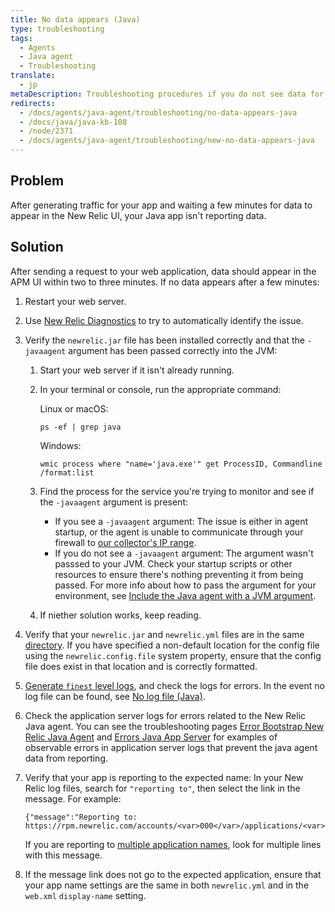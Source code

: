 ```yaml
---
title: No data appears (Java)
type: troubleshooting
tags:
  - Agents
  - Java agent
  - Troubleshooting
translate:
  - jp
metaDescription: Troubleshooting procedures if you do not see data for your app in the New Relic UI after installing the Java agent.
redirects:
  - /docs/agents/java-agent/troubleshooting/no-data-appears-java
  - /docs/java/java-kb-108
  - /node/2371
  - /docs/agents/java-agent/troubleshooting/new-no-data-appears-java
---
```


## Problem

After generating traffic for your app and waiting a few minutes for data to appear in the New Relic UI, your Java app isn't reporting data.

## Solution

After sending a request to your web application, data should appear in the APM UI within two to three minutes. If no data appears after a few minutes:

1. Restart your web server.
2. Use [New Relic Diagnostics](/docs/agents/manage-apm-agents/troubleshooting/new-relic-diagnostics) to try to automatically identify the issue.
3. Verify the `newrelic.jar` file has been installed correctly and that the `-javaagent` argument has been passed correctly into the JVM:

   1. Start your web server if it isn't already running.
   2. In your terminal or console, run the appropriate command:

      Linux or macOS:

      ```
      ps -ef | grep java
      ```

      Windows:

      ```
      wmic process where "name='java.exe'" get ProcessID, Commandline /format:list
      ```
   3. Find the process for the service you're trying to monitor and see if the `-javaagent` argument is present:

      * If you see a `-javaagent` argument: The issue is either in agent startup, or the agent is unable to communicate through your firewall to [our collector's IP range](/docs/using-new-relic/cross-product-functions/install-configure/networks).
      * If you do not see a `-javaagent` argument: The argument wasn't passsed to your JVM. Check your startup scripts or other resources to ensure there's nothing preventing it from being passed. For more info about how to pass the argument for your environment, see [Include the Java agent with a JVM argument](/docs/agents/java-agent/installation/include-java-agent-jvm-argument).
   4. If niether solution works, keep reading.
4. Verify that your `newrelic.jar` and `newrelic.yml` files are in the same [directory](/docs/agents/manage-apm-agents/troubleshooting/find-agent-root-directory#java-agent). If you have specified a non-default location for the config file using the `newrelic.config.file` system property, ensure that the config file does exist in that location and is correctly formatted.
5. [Generate `finest` level logs](/docs/agents/java-agent/troubleshooting/generating-logs-troubleshooting), and check the logs for errors. In the event no log file can be found, see [No log file (Java)](/docs/agents/java-agent/troubleshooting/no-log-file-java).
6. Check the application server logs for errors related to the New Relic Java agent. You can see the troubleshooting pages [Error Bootstrap New Relic Java Agent](/docs/agents/java-agent/troubleshooting/error-bootstrapping-new-relic-java-agent) and [Errors Java App Server](/docs/agents/java-agent/troubleshooting/errors-starting-java-app-server) for examples of observable errors in application server logs that prevent the java agent data from reporting.
7. Verify that your app is reporting to the expected name: In your New Relic log files, search for `"reporting to"`, then select the link in the message. For example:

   ```
   {"message":"Reporting to: https://rpm.newrelic.com/accounts/<var>000</var>/applications/<var>000000</var>"}
   ```

   If you are reporting to [multiple application names](/docs/apm/new-relic-apm/installation-configuration/using-multiple-names-app), look for multiple lines with this message.
8. If the message link does not go to the expected application, ensure that your app name settings are the same in both `newrelic.yml` and in the `web.xml` `display-name` setting.
